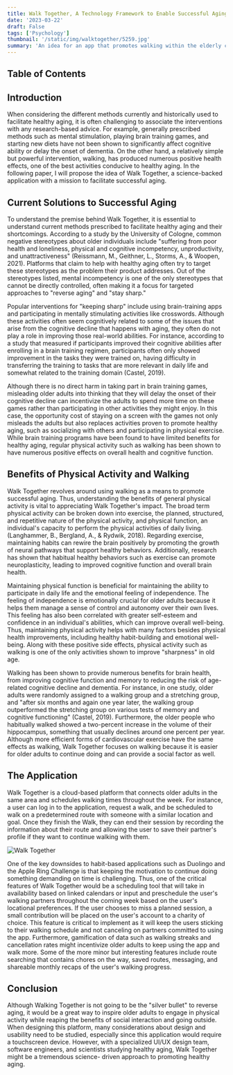 ```yaml
---
title: Walk Together, A Technology Framework to Enable Successful Aging
date: '2023-03-22'
draft: False
tags: ['Psychology']
thumbnail: '/static/img/walktogether/5259.jpg'
summary: 'An idea for an app that promotes walking within the elderly community to encourage healthy lifestyles.'
---
```


## Table of Contents

<TOCInline toc={props.toc} exclude="Table of Contents" toHeading={5} />

## Introduction

When considering the different methods currently and historically used to facilitate healthy aging, it is often challenging to associate the interventions with any research-based advice. For example, generally prescribed methods such as mental stimulation, playing brain training games, and starting new diets have not been shown to significantly affect cognitive ability or delay the onset of dementia. On the other hand, a relatively simple but powerful intervention, walking, has produced numerous positive health effects, one of the best activities conducive to healthy aging. In the following paper, I will propose the idea of Walk Together, a science-backed application with a mission to facilitate successful aging.

## Current Solutions to Successful Aging

To understand the premise behind Walk Together, it is essential to understand current methods prescribed to facilitate healthy aging and their shortcomings. According to a study by the University of Cologne, common negative stereotypes about older individuals include "suffering from poor health and loneliness, physical and cognitive incompetency, unproductivity, and unattractiveness" (Reissmann, M., Geithner, L., Storms, A., & Woopen, 2021). Platforms that claim to help with healthy aging often try to target these stereotypes as the problem their product addresses. Out of the stereotypes listed, mental incompetency is one of the only stereotypes that cannot be directly controlled, often making it a focus for targeted approaches to "reverse aging" and "stay sharp."

Popular interventions for "keeping sharp" include using brain-training apps and participating in mentally stimulating activities like crosswords. Although these activities often seem cognitively related to some of the issues that arise from the cognitive decline that happens with aging, they often do not play a role in improving those real-world abilities. For instance, according to a study that measured if participants improved their cognitive abilities after enrolling in a brain training regimen, participants often only showed improvement in the tasks they were trained on, having difficulty in transferring the training to tasks that are more relevant in daily life and somewhat related to the training domain (Castel, 2019).

Although there is no direct harm in taking part in brain training games, misleading older adults into thinking that they will delay the onset of their cognitive decline can incentivize the adults to spend more time on these games rather than participating in other activities they might enjoy. In this case, the opportunity cost of staying on a screen with the games not only misleads the adults but also replaces activities proven to promote healthy aging, such as socializing with others and participating in physical exercise. While brain training programs have been found to have limited benefits for healthy aging, regular physical activity such as walking has been shown to have numerous positive effects on overall health and cognitive function.

## Benefits of Physical Activity and Walking

Walk Together revolves around using walking as a means to promote successful aging. Thus, understanding the benefits of general physical activity is vital to appreciating Walk Together's impact. The broad term physical activity can be broken down into exercise, the planned, structured, and repetitive nature of the physical activity, and physical function, an individual's capacity to perform the physical activities of daily living. (Langhammer, B., Bergland, A., & Rydwik, 2018). Regarding exercise, maintaining habits can rewire the brain positively by promoting the growth of neural pathways that support healthy behaviors. Additionally, research has shown that habitual healthy behaviors such as exercise can promote neuroplasticity, leading to improved cognitive function and overall brain health.

Maintaining physical function is beneficial for maintaining the ability to participate in daily life and the emotional feeling of independence. The feeling of independence is emotionally crucial for older adults because it helps them manage a sense of control and autonomy over their own lives. This feeling has also been correlated with greater self-esteem and confidence in an individual's abilities, which can improve overall well-being. Thus, maintaining physical activity helps with many factors besides physical health improvements, including healthy habit-building and emotional well-being. Along with these positive side effects, physical activity such as walking is one of the only activities shown to improve "sharpness" in old age.

Walking has been shown to provide numerous benefits for brain health, from improving cognitive function and memory to reducing the risk of age-related cognitive decline and dementia. For instance, in one study, older adults were randomly assigned to a walking group and a stretching group, and "after six months and again one year later, the walking group outperformed the stretching group on various tests of memory and cognitive functioning" (Castel, 2019). Furthermore, the older people who habitually walked showed a two-percent increase in the volume of their hippocampus, something that usually declines around one percent per year. Although more efficient forms of cardiovascular exercise have the same effects as walking, Walk Together focuses on walking because it is easier for older adults to continue doing and can provide a social factor as well.

## The Application

Walk Together is a cloud-based platform that connects older adults in the same area and schedules walking times throughout the week. For instance, a user can log in to the application, request a walk, and be scheduled to walk on a predetermined route with someone with a similar location and goal. Once they finish the Walk, they can end their session by recording the information about their route and allowing the user to save their partner's profile if they want to continue walking with them.

![Walk Together](/static/img/WalkTogetherMockup.jpeg)

One of the key downsides to habit-based applications such as Duolingo and the Apple Ring Challenge is that keeping the motivation to continue doing something demanding on time is challenging. Thus, one of the critical features of Walk Together would be a scheduling tool that will take in availability based on linked calendars or input and preschedule the user's walking partners throughout the coming week based on the user's locational preferences. If the user chooses to miss a planned session, a small contribution will be placed on the user's account to a charity of choice. This feature is critical to implement as it will keep the users sticking to their walking schedule and not canceling on partners committed to using the app. Furthermore, gamification of data such as walking streaks and cancellation rates might incentivize older adults to keep using the app and walk more. Some of the more minor but interesting features include route searching that contains chores on the way, saved routes, messaging, and shareable monthly recaps of the user's walking progress.

## Conclusion

Although Walking Together is not going to be the "silver bullet" to reverse aging, it would be a great way to inspire older adults to engage in physical activity while reaping the benefits of social interaction and going outside. When designing this platform, many considerations about design and usability need to be studied, especially since this application would require a touchscreen device. However, with a specialized UI/UX design team, software engineers, and scientists studying healthy aging, Walk Together might be a tremendous science- driven approach to promoting healthy aging.
